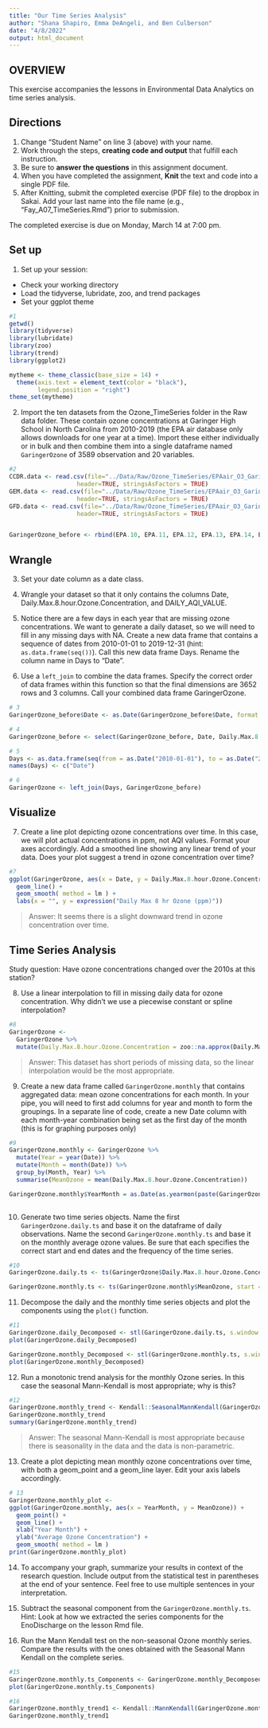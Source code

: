 ```yaml
---
title: "Our Time Series Analysis"
author: "Shana Shapiro, Emma DeAngeli, and Ben Culberson"
date: "4/8/2022"
output: html_document
---
```


## OVERVIEW

This exercise accompanies the lessons in Environmental Data Analytics on time series analysis. 

## Directions
1. Change "Student Name" on line 3 (above) with your name.
2. Work through the steps, **creating code and output** that fulfill each instruction.
3. Be sure to **answer the questions** in this assignment document.
4. When you have completed the assignment, **Knit** the text and code into a single PDF file.
5. After Knitting, submit the completed exercise (PDF file) to the dropbox in Sakai. Add your last name into the file name (e.g., "Fay_A07_TimeSeries.Rmd") prior to submission.

The completed exercise is due on Monday, March 14 at 7:00 pm.

## Set up 
1. Set up your session:

* Check your working directory
* Load the tidyverse, lubridate, zoo, and trend packages
* Set your ggplot theme

```r
#1
getwd()
library(tidyverse)
library(lubridate)
library(zoo)
library(trend)
library(ggplot2)

mytheme <- theme_classic(base_size = 14) +
  theme(axis.text = element_text(color = "black"), 
        legend.position = "right")
theme_set(mytheme)

```


2. Import the ten datasets from the Ozone_TimeSeries folder in the Raw data folder. These contain ozone concentrations at Garinger High School in North Carolina from 2010-2019 (the EPA air database only allows downloads for one year at a time). Import these either individually or in bulk and then combine them into a single dataframe named `GaringerOzone` of 3589 observation and 20 variables. 

```r
#2
CCDR.data <- read.csv(file="../Data/Raw/Ozone_TimeSeries/EPAair_O3_GaringerNC2010_raw.csv",
                   header=TRUE, stringsAsFactors = TRUE)
GEM.data <- read.csv(file="../Data/Raw/Ozone_TimeSeries/EPAair_O3_GaringerNC2011_raw.csv",
                   header=TRUE, stringsAsFactors = TRUE)
GFD.data <- read.csv(file="../Data/Raw/Ozone_TimeSeries/EPAair_O3_GaringerNC2012_raw.csv",
                   header=TRUE, stringsAsFactors = TRUE)


GaringerOzone_before <- rbind(EPA.10, EPA.11, EPA.12, EPA.13, EPA.14, EPA.15, EPA.16, EPA.17, EPA.18, EPA.19)

```

## Wrangle

3. Set your date column as a date class.

4. Wrangle your dataset so that it only contains the columns Date, Daily.Max.8.hour.Ozone.Concentration, and DAILY_AQI_VALUE. 

5. Notice there are a few days in each year that are missing ozone concentrations. We want to generate a daily dataset, so we will need to fill in any missing days with NA. Create a new data frame that contains a sequence of dates from 2010-01-01 to 2019-12-31 (hint: `as.data.frame(seq())`). Call this new data frame Days. Rename the column name in Days to "Date".

6. Use a `left_join` to combine the data frames. Specify the correct order of data frames within this function so that the final dimensions are 3652 rows and 3 columns. Call your combined data frame GaringerOzone. 

```r
# 3
GaringerOzone_before$Date <- as.Date(GaringerOzone_before$Date, format = "%m/%d/%Y")

# 4
GaringerOzone_before <- select(GaringerOzone_before, Date, Daily.Max.8.hour.Ozone.Concentration, DAILY_AQI_VALUE)

# 5
Days <- as.data.frame(seq(from = as.Date("2010-01-01"), to = as.Date("2019-12-31"), by = "day"))
names(Days) <- c("Date")

# 6
GaringerOzone <- left_join(Days, GaringerOzone_before)

```

## Visualize

7. Create a line plot depicting ozone concentrations over time. In this case, we will plot actual concentrations in ppm, not AQI values. Format your axes accordingly. Add a smoothed line showing any linear trend of your data. Does your plot suggest a trend in ozone concentration over time?

```r
#7
ggplot(GaringerOzone, aes(x = Date, y = Daily.Max.8.hour.Ozone.Concentration)) +
  geom_line() +
  geom_smooth( method = lm ) +
  labs(x = "", y = expression("Daily Max 8 hr Ozone (ppm)"))

```

>Answer: It seems there is a slight downward trend in ozone concentration over time.

## Time Series Analysis

Study question: Have ozone concentrations changed over the 2010s at this station? 

8. Use a linear interpolation to fill in missing daily data for ozone concentration. Why didn't we use a piecewise constant or spline interpolation?

```r
#8
GaringerOzone <- 
  GaringerOzone %>% 
  mutate(Daily.Max.8.hour.Ozone.Concentration = zoo::na.approx(Daily.Max.8.hour.Ozone.Concentration) )

```

> Answer:  This dataset has short periods of missing data, so the linear interpolation would be the most appropriate.


9. Create a new data frame called `GaringerOzone.monthly` that contains aggregated data: mean ozone concentrations for each month. In your pipe, you will need to first add columns for year and month to form the groupings. In a separate line of code, create a new Date column with each month-year combination being set as the first day of the month (this is for graphing purposes only)

```r
#9
GaringerOzone.monthly <- GaringerOzone %>%
  mutate(Year = year(Date)) %>%
  mutate(Month = month(Date)) %>%
  group_by(Month, Year) %>%
  summarise(MeanOzone = mean(Daily.Max.8.hour.Ozone.Concentration))

GaringerOzone.monthly$YearMonth = as.Date(as.yearmon(paste(GaringerOzone.monthly$Year, " ", GaringerOzone.monthly$Month), "%Y %m"))
  

```


10. Generate two time series objects. Name the first `GaringerOzone.daily.ts` and base it on the dataframe of daily observations. Name the second `GaringerOzone.monthly.ts` and base it on the monthly average ozone values. Be sure that each specifies the correct start and end dates and the frequency of the time series.

```r
#10
GaringerOzone.daily.ts <- ts(GaringerOzone$Daily.Max.8.hour.Ozone.Concentration, start = c(2010,1), frequency = 365)

GaringerOzone.monthly.ts <- ts(GaringerOzone.monthly$MeanOzone, start = c(2010,1), frequency = 12)
```


11. Decompose the daily and the monthly time series objects and plot the components using the `plot()` function.

```r
#11
GaringerOzone.daily_Decomposed <- stl(GaringerOzone.daily.ts, s.window = "periodic")
plot(GaringerOzone.daily_Decomposed)

GaringerOzone.monthly_Decomposed <- stl(GaringerOzone.monthly.ts, s.window = "periodic")
plot(GaringerOzone.monthly_Decomposed)

```


12. Run a monotonic trend analysis for the monthly Ozone series. In this case the seasonal Mann-Kendall is most appropriate; why is this?

```r
#12
GaringerOzone.monthly_trend <- Kendall::SeasonalMannKendall(GaringerOzone.monthly.ts)
GaringerOzone.monthly_trend
summary(GaringerOzone.monthly_trend)

```

> Answer:  The seasonal Mann-Kendall is most appropriate because there is seasonality in the data and the data is non-parametric.

13. Create a plot depicting mean monthly ozone concentrations over time, with both a geom_point and a geom_line layer. Edit your axis labels accordingly.

```r
# 13
GaringerOzone.monthly_plot <-
ggplot(GaringerOzone.monthly, aes(x = YearMonth, y = MeanOzone)) +
  geom_point() +
  geom_line() +
  xlab("Year Month") +
  ylab("Average Ozone Concentration") +
  geom_smooth( method = lm )
print(GaringerOzone.monthly_plot)

```

14. To accompany your graph, summarize your results in context of the research question. Include output from the statistical test in parentheses at the end of your sentence. Feel free to use multiple sentences in your interpretation.


15. Subtract the seasonal component from the `GaringerOzone.monthly.ts`. Hint: Look at how we extracted the series components for the EnoDischarge on the lesson Rmd file.

16. Run the Mann Kendall test on the non-seasonal Ozone monthly series. Compare the results with the ones obtained with the Seasonal Mann Kendall on the complete series.

```r
#15
GaringerOzone.monthly.ts_Components <- GaringerOzone.monthly_Decomposed$time.series[,2:3]
plot(GaringerOzone.monthly.ts_Components)

#16
GaringerOzone.monthly_trend1 <- Kendall::MannKendall(GaringerOzone.monthly.ts_Components)
GaringerOzone.monthly_trend1

```